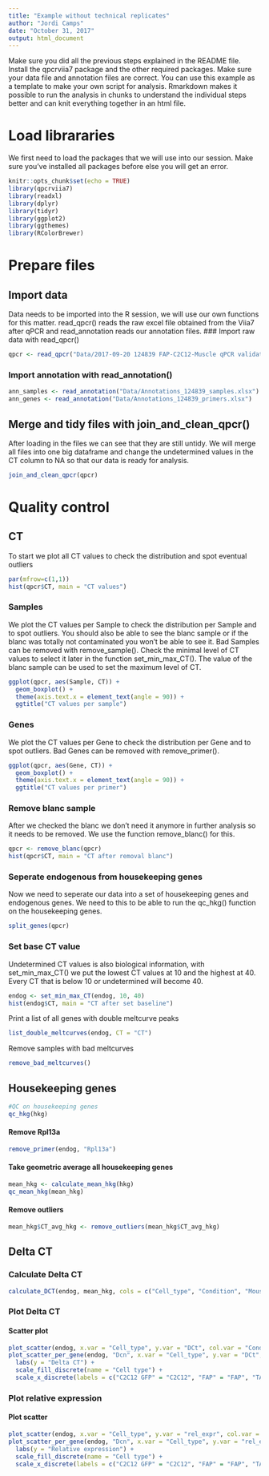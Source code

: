 ```yaml
---
title: "Example without technical replicates"
author: "Jordi Camps"
date: "October 31, 2017"
output: html_document
---
```


Make sure you did all the previous steps explained in the README file. Install the qpcrviia7 package and the other required packages. Make sure your data file and annotation files are correct. You can use this example as a template to make your own script for analysis. Rmarkdown makes it possible to run the analysis in chunks to understand the individual steps better and can knit everything together in an html file.

# Load librararies
We first need to load the packages that we will use into our session. Make sure you've installed all packages before else you will get an error.
```r
knitr::opts_chunk$set(echo = TRUE)
library(qpcrviia7)
library(readxl)
library(dplyr)
library(tidyr)
library(ggplot2)
library(ggthemes)
library(RColorBrewer)
```

# Prepare files
## Import data
Data needs to be imported into the R session, we will use our own functions for this matter. read_qpcr() reads the raw excel file obtained from the Viia7 after qPCR and read_annotation reads our annotation files.
### Import raw data with read_qpcr()
```r
qpcr <- read_qpcr("Data/2017-09-20 124839 FAP-C2C12-Muscle qPCR validation MC.xls", sheet = 3)
```

### Import annotation with read_annotation()
```r
ann_samples <- read_annotation("Data/Annotations_124839_samples.xlsx")
ann_genes <- read_annotation("Data/Annotations_124839_primers.xlsx")
```


## Merge and tidy files with join_and_clean_qpcr()
After loading in the files we can see that they are still untidy. We will merge all files into one big dataframe and change the undetermined values in the CT column to NA so that our data is ready for analysis.
```r
join_and_clean_qpcr(qpcr)
```


# Quality control
## CT
To start we plot all CT values to check the distribution and spot eventual outliers
```r
par(mfrow=c(1,1))
hist(qpcr$CT, main = "CT values")
```

### Samples
We plot the CT values per Sample to check the distribution per Sample and to spot outliers. You should also be able to see the blanc sample or if the blanc was totally not contaminated you won't be able to see it. Bad Samples can be removed with remove_sample(). Check the minimal level of CT values to select it later in the function set_min_max_CT(). The value of the blanc sample can be used to set the maximum level of CT.
```r
ggplot(qpcr, aes(Sample, CT)) +
  geom_boxplot() +
  theme(axis.text.x = element_text(angle = 90)) +
  ggtitle("CT values per sample")
```

### Genes
We plot the CT values per Gene to check the distribution per Gene and to spot outliers. Bad Genes can be removed with remove_primer().
```r
ggplot(qpcr, aes(Gene, CT)) +
  geom_boxplot() +
  theme(axis.text.x = element_text(angle = 90)) +
  ggtitle("CT values per primer")
```

### Remove blanc sample
After we checked the blanc we don't need it anymore in further analysis so it needs to be removed. We use the function remove_blanc() for this.
```r
qpcr <- remove_blanc(qpcr)
hist(qpcr$CT, main = "CT after removal blanc")
```

### Seperate endogenous from housekeeping genes
Now we need to seperate our data into a set of housekeeping genes and endogenous genes. We need to this to be able to run the qc_hkg() function on the housekeeping genes.
```r
split_genes(qpcr)
```

### Set base CT value
Undetermined CT values is also biological information, with set_min_max_CT() we put the lowest CT values at 10 and the highest at 40. Every CT that is below 10 or undetermined will become 40.
```r
endog <- set_min_max_CT(endog, 10, 40)
hist(endog$CT, main = "CT after set baseline")
```

Print a list of all genes with double meltcurve peaks
```r
list_double_meltcurves(endog, CT = "CT")
```

Remove samples with bad meltcurves
```r
remove_bad_meltcurves()
```


## Housekeeping genes
```r
#QC on housekeeping genes
qc_hkg(hkg)
```

#### Remove Rpl13a
```r
remove_primer(endog, "Rpl13a")
```


#### Take geometric average all housekeeping genes
```r
mean_hkg <- calculate_mean_hkg(hkg)
qc_mean_hkg(mean_hkg)
```

#### Remove outliers
```r
mean_hkg$CT_avg_hkg <- remove_outliers(mean_hkg$CT_avg_hkg)
```


## Delta CT
### Calculate Delta CT
```r
calculate_DCT(endog, mean_hkg, cols = c("Cell_type", "Condition", "Mouse"))
```

### Plot Delta CT
#### Scatter plot
```r
plot_scatter(endog, x.var = "Cell_type", y.var = "DCt", col.var = "Condition")
plot_scatter_per_gene(endog, "Dcn", x.var = "Cell_type", y.var = "DCt", col.var = "Condition", theme = 18) +
  labs(y = "Delta CT") +
  scale_fill_discrete(name = "Cell type") +
  scale_x_discrete(labels = c("C2C12 GFP" = "C2C12", "FAP" = "FAP", "TA" = "Tibialis\nanterior"))
```


### Plot relative expression
#### Plot scatter
```r
plot_scatter(endog, x.var = "Cell_type", y.var = "rel_expr", col.var = "Condition") 
plot_scatter_per_gene(endog, "Dcn", x.var = "Cell_type", y.var = "rel_expr", col.var = "Condition", theme = 18) +
  labs(y = "Relative expression") +
  scale_fill_discrete(name = "Cell type") +
  scale_x_discrete(labels = c("C2C12 GFP" = "C2C12", "FAP" = "FAP", "TA" = "Tibialis\nanterior"))
```
